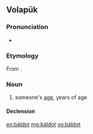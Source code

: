 ==Volapük==

===Pronunciation===
* {{IPA|lang=vo|/bɛlˈdot/}}

===Etymology===
From {{suffix|vo|bäld|ot}}.

===Noun===
{{vo-noun}}

# someone's [[age]], years of age

====Declension====
{{vo-decl-noun}}

[[eo:bäldot]]
[[mg:bäldot]]
[[vo:bäldot]]